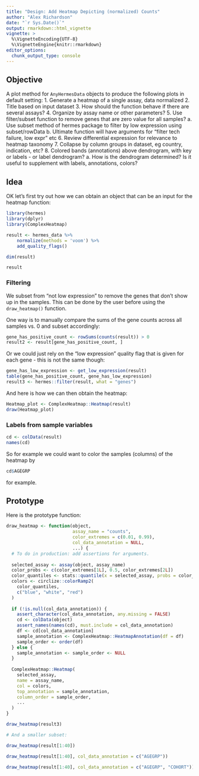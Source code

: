 ```yaml
---
title: "Design: Add Heatmap Depicting (normalized) Counts"
author: "Alex Richardson"
date: "`r Sys.Date()`"
output: rmarkdown::html_vignette
vignette: >
  %\VignetteEncoding{UTF-8}
  %\VignetteEngine{knitr::rmarkdown}
editor_options: 
  chunk_output_type: console
---
```


## Objective

A plot method for `AnyHermesData` objects to produce the following plots in default setting: 
1. Generate a heatmap of a single assay, data normalized
2. Title based on input dataset
3. How should the function behave if there are several assays?
4. Organize by assay name or other parameters?
5. Use filter/subset function to remove genes that are zero value for all samples? 
  a. Use subset method of hermes package to filter by low expression using subset/rowData
  b. Ultimate function will have arguments for "filter tech failure, low expr" etc
6. Review differential expression for relevance to heatmap taxonomy
7. Collapse by column groups in dataset, eg country, indication, etc?
8. Colored bands (annotations) above dendrogram, with key or labels - or label dendrogram?
  a. How is the dendrogram determined? Is it useful to supplement with labels, annotations, colors?

## Idea

OK let's first try out how we can obtain an object that can be an input
for the heatmap function:

```r
library(hermes)
library(dplyr)
library(ComplexHeatmap)

result <- hermes_data %>%
    normalize(methods = 'voom') %>%
    add_quality_flags()

dim(result)

result
```

### Filtering

We subset from "not low expression" to remove the genes that don't show up in the samples. This can be done by the user before using the `draw_heatmap()` function.

One way is to manually compare the sums of the gene counts across all samples
vs. 0 and subset accordingly:

```r
gene_has_positive_count <- rowSums(counts(result)) > 0
result2 <- result[gene_has_positive_count, ]
```

Or we could just rely on the "low expression" quality flag that is given
for each gene - this is not the same though:

```r
gene_has_low_expression <- get_low_expression(result)
table(gene_has_positive_count, gene_has_low_expression)
result3 <- hermes::filter(result, what = "genes")
```


And here is how we can then obtain the heatmap:

```r
Heatmap_plot <- ComplexHeatmap::Heatmap(result)
draw(Heatmap_plot)
```

### Labels from sample variables

```r
cd <- colData(result)
names(cd)
```

So for example we could want to color the samples (columns) of the heatmap
by 

```r
cd$AGEGRP
```

for example.


## Prototype

Here is the prototype function:

```r
draw_heatmap <- function(object,
                         assay_name = "counts",
                         color_extremes = c(0.01, 0.99),
                         col_data_annotation = NULL,
                         ...) {
  # To do in production: add assertions for arguments.
  
  selected_assay <- assay(object, assay_name)
  color_probs <- c(color_extremes[1L], 0.5, color_extremes[2L])
  color_quantiles <- stats::quantile(x = selected_assay, probs = color_probs)
  colors <- circlize::colorRamp2(
    color_quantiles,
    c("blue", "white", "red")
  )
  
  if (!is.null(col_data_annotation)) {
    assert_character(col_data_annotation, any.missing = FALSE)
    cd <- colData(object)
    assert_names(names(cd), must.include = col_data_annotation)
    df <- cd[col_data_annotation]
    sample_annotation <- ComplexHeatmap::HeatmapAnnotation(df = df)
    sample_order <- order(df)
  } else {
    sample_annotation <- sample_order <- NULL
  }
  
  ComplexHeatmap::Heatmap(
    selected_assay, 
    name = assay_name,
    col = colors,
    top_annotation = sample_annotation,
    column_order = sample_order,
    ...
  )
}

draw_heatmap(result3)

# And a smaller subset:

draw_heatmap(result[1:40])

draw_heatmap(result[1:40], col_data_annotation = c("AGEGRP"))

draw_heatmap(result[1:40], col_data_annotation = c("AGEGRP", "COHORT"))
```
